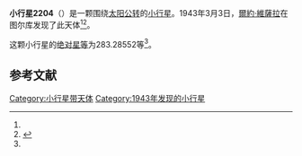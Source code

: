 {{Infobox planet
| bgcolour = #FFFFC0
| name = 2204 Lyyli
| symbol = 
| image = 
| caption = 
| discovery = yes
| discovery_ref = 
| discoverer = [[爾約·維薩拉|爾約·維薩拉]]
| discovery_site = [[图尔库|图尔库]] 
| discovered = 1943年3月3日
| designations = yes
| mp_name = 
| named_after = 
| alt_names = 1943 EQ/ 1968 DN
| mp_category = [[越火小行星|越火小行星]]
| orbit_ref = <ref name="a">[http://ssd.jpl.nasa.gov/sbdb.cgi?sstr=2204 2204 Lyyli] {{Wayback|url=http://ssd.jpl.nasa.gov/sbdb.cgi?sstr=2204 |date=20200820011412 }}，小行星數據庫瀏覽器（JPL Small-Body Database Browser）－[[美国国家航空航天局|美国国家航空航天局]]喷气推进实验室</ref>
| epoch = 2456400.5 (2013年4月18日更新)
| aphelion = {{convert|3.6437605|AU|km|3|abbr=on|lk=out}}
| perihelion = {{convert|1.5327445|AU|km|3|abbr=on}}
| semimajor = {{convert|2.5882525|AU|km|3|abbr=on}}
| eccentricity = 0.4078072
| period = 1520.927069 [[日|日]]<br />4.16[[儒略年|儒略年]]
| avg_speed = 
| inclination = 20.56102
| asc_node = 160.47239
| mean_anomaly = 
| arg_peri = 283.28552
| satellites = 
| physical_characteristics = yes
| dimensions = 
| mass = 
| density = 
| surface_grav = 
| escape_velocity = 
| sidereal_day = 
| axial_tilt = 
| pole_ecliptic_lat = 
| pole_ecliptic_lon = 
| albedo = 
| temperatures= 
| temp_name1 = 
| mean_temp_1 = 
| max_temp_1 = 
| temp_name2 = 
| max_temp_2 = 
| spectral_type = 
| abs_magnitude = 283.28552
}}

'''小行星2204'''（{{lang-en|2204 Lyyli}}）是一颗围绕[[太阳|太阳]][[公转|公转]]的[[小行星|小行星]]。1943年3月3日，[[爾約·維薩拉|爾約·維薩拉]]在图尔库发现了此天体<ref name="a" /><ref>{{cite news|title=小行星列表|url=http://cfa-www.harvard.edu/iau/lists/NumberedMPs.txt|accessdate=2013-07-08|newspaper=哈佛大学|archive-date=2008-05-17|archive-url=https://web.archive.org/web/20080517010638/http://cfa-www.harvard.edu/iau/lists/NumberedMPs.txt|dead-url=no}}</ref>。

这颗小行星的[[绝对星等|绝对星等]]为283.28552等<ref name="a" />。

==参考文献==
{{reflist}}
{{Minor Planet Number|[[小行星2203|小行星2203]]|[[小行星2205|小行星2205]]}}

{{小天体}}

[[Category:小行星带天体|Category:小行星带天体]]
[[Category:1943年发现的小行星|Category:1943年发现的小行星]]

{{asteroid-stub}}
